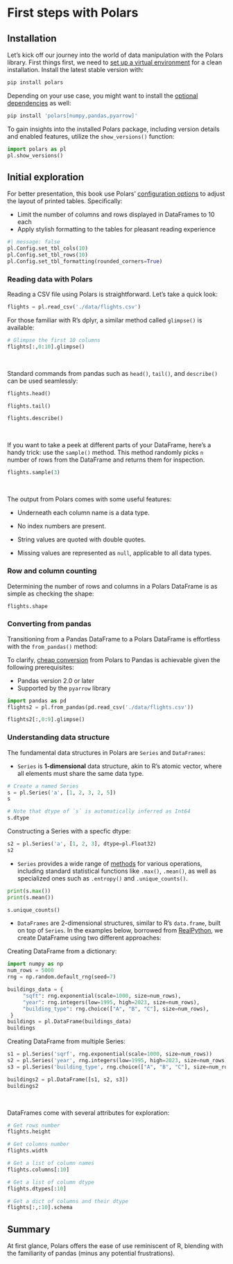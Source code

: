 
# First steps with Polars

## Installation

Let's kick off our journey into the world of data manipulation with the Polars library. First things first, we need to [set up a virtual environment](https://realpython.com/python-virtual-environments-a-primer/#how-can-you-work-with-a-python-virtual-environment) for a clean installation. Install the latest stable version with:

```bash
pip install polars
```

Depending on your use case, you might want to install the [optional dependencies](https://docs.pola.rs/user-guide/installation/#feature-flags) as well:

```bash
pip install 'polars[numpy,pandas,pyarrow]'
```

To gain insights into the installed Polars package, including version details and enabled features, utilize the `show_versions()` function:

```python
import polars as pl
pl.show_versions()
```


## Initial exploration

For better presentation, this book use Polars' [configuration options](https://docs.pola.rs/py-polars/html/reference/config.html) to adjust the layout of printed tables. Specifically:

- Limit the number of columns and rows displayed in DataFrames to 10 each
- Apply stylish formatting to the tables for pleasant reading experience


```python
#| message: false
pl.Config.set_tbl_cols(10)
pl.Config.set_tbl_rows(10)
pl.Config.set_tbl_formatting(rounded_corners=True)
```


### Reading data with Polars

Reading a CSV file using Polars is straightforward. Let's take a quick look:

```python
flights = pl.read_csv('./data/flights.csv')
```

For those familiar with R's dplyr, a similar method called `glimpse()` is available:

```python
# Glimpse the first 10 columns
flights[:,0:10].glimpse()
```

<br/>

Standard commands from pandas such as `head()`, `tail()`, and `describe()` can be used seamlessly:


```python
flights.head()
```

```python
flights.tail()
```

```python
flights.describe()
```

<br/>

If you want to take a peek at different parts of your DataFrame, here's a handy trick: use the `sample()` method. This method
randomly picks `n` number of rows from the DataFrame and returns them for inspection.

```python
flights.sample(3)
```

<br/>

The output from Polars comes with some useful features:

* Underneath each column name is a data type.

* No index numbers are present.

* String values are quoted with double quotes.

* Missing values are represented as `null`, applicable to all data types.

### Row and column counting

Determining the number of rows and columns in a Polars DataFrame is as simple as checking the shape:

```python
flights.shape
```


### Converting from pandas

Transitioning from a Pandas DataFrame to a Polars DataFrame is effortless with the `from_pandas()` method:

:::{.column-margin}
To clarify, [cheap conversion](https://pythonspeed.com/articles/polars-pandas-interopability/) from Polars to Pandas is achievable given the following prerequisites:

- Pandas version 2.0 or later
- Supported by the `pyarrow` library
:::

```python
import pandas as pd
flights2 = pl.from_pandas(pd.read_csv('./data/flights.csv'))

flights2[:,0:9].glimpse()
```

### Understanding data structure

The fundamental data structures in Polars are `Series` and `DataFrames`:

* `Series` is **1-dimensional** data structure, akin to R's atomic vector, where all elements must share the same data type.

```python
# Create a named Series
s = pl.Series('a', [1, 2, 3, 2, 5])
s
```


```python
# Note that dtype of `s` is automatically inferred as Int64
s.dtype
```

Constructing a Series with a specfic dtype:

```python
s2 = pl.Series('a', [1, 2, 3], dtype=pl.Float32)
s2
```


* `Series` provides a wide range of [methods](https://docs.pola.rs/py-Polars/html/reference/series/index.html) for various operations, including standard statistical functions 
like `.max()`, `.mean()`, as well as specialized ones such as `.entropy()` and `.unique_counts()`.

```python
print(s.max())
print(s.mean())
```

```python
s.unique_counts()
```

* `DataFrames` are 2-dimensional structures, similar to R's `data.frame`, built on top of `Series`. In the examples below, borrowed from [RealPython](https://realpython.com/polars-python/), we create DataFrame using two different approaches:

Creating DataFrame from a dictionary:

```python
import numpy as np
num_rows = 5000
rng = np.random.default_rng(seed=7)

buildings_data = {
     "sqft": rng.exponential(scale=1000, size=num_rows),
     "year": rng.integers(low=1995, high=2023, size=num_rows),
     "building_type": rng.choice(["A", "B", "C"], size=num_rows),
 }
buildings = pl.DataFrame(buildings_data)
buildings
```

Creating DataFrame from multiple Series:

```python
s1 = pl.Series('sqrf', rng.exponential(scale=1000, size=num_rows))
s2 = pl.Series('year', rng.integers(low=1995, high=2023, size=num_rows))
s3 = pl.Series('building_type', rng.choice(["A", "B", "C"], size=num_rows))

buildings2 = pl.DataFrame([s1, s2, s3])
buildings2
```

<br/>

DataFrames come with several attributes for exploration:

```python
# Get rows number
flights.height
```

```python
# Get columns number
flights.width
```

```python
# Get a list of column names
flights.columns[:10]
```

```python
# Get a list of column dtype
flights.dtypes[:10]
```

```python
# Get a dict of columns and their dtype
flights[:,:10].schema
```

## Summary

At first glance, Polars offers the ease of use reminiscent of R, blending with the familiarity of pandas (minus any potential frustrations).




